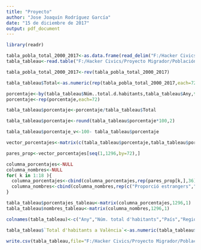 ```yaml
---
title: "Proyecto"
author: "Jose Joaquín Rodríguez García"
date: "15 de diciembre de 2017"
output: pdf_document
---
```


```r
library(readr)
```

```r
tabla_pobla_total_2000_2017<-as.data.frame(read_delim("F:/Hacker Civics/Proyecto Migrador/Población extranjera/Datos brutos/Tablas extraidas utiles/poblacion_total_vlc_2000_2017.csv",delim=";"))
tabla_tableau<-read.table("F:/Hacker Civics/Proyecto Migrador/Población extranjera/Tablas creadas/tabla_paises_regiones_val.csv",sep=";",fileEncoding = "latin1",quote="",header = T)
```

```r
tabla_pobla_total_2000_2017<-rev(tabla_pobla_total_2000_2017)
```


```r
tabla_tableau$Total<-as.numeric(rep(tabla_pobla_total_2000_2017,each=72))
```

```r
porcentaje<-by(tabla_tableau$Núm..total.d.habitants,tabla_tableau$Any,function(x) sum(x,na.rm = T))
porcentaje<-rep(porcentaje,each=72)
```

```r
tabla_tableau$porcentaje<-porcentaje/tabla_tableau$Total
```


```r
tabla_tableau$porcentaje<-round(tabla_tableau$porcentaje*100,2)
```

```r
tabla_tableau$porcentaje_v<-100- tabla_tableau$porcentaje
```

```r
vector_porcentajes<-matrix(c(tabla_tableau$porcentaje,tabla_tableau$porcentaje_v),nrow=1296,ncol=2,byrow = F)
```

```r
pares_prop<-vector_porcentajes[seq(1,1296,by=72),]
```

```r
columna_porcentajes<-NULL
columna_nombres<-NULL
for( k in 1:18 ){
  columna_porcentajes<-cbind(columna_porcentajes,rep(pares_prop[k,],36))
  columna_nombres<-cbind(columna_nombres,rep(c("Proporció estrangers","Proporció valencians"),36))
}
```

```r
tabla_tableau$porcentajes_tableau<-matrix(columna_porcentajes,1296,1)
tabla_tableau$nombres_tableau<-matrix(columna_nombres,1296,1)
```

```r
colnames(tabla_tableau)<-c("Any","Núm. total d'habitants","País","Regió","Total d'habitants a València","Proporció d'habitants estrangers")
```

```r
tabla_tableau$`Total d'habitants a València`<-as.numeric(tabla_tableau$`Total d'habitants a València`)
```

```r
write.csv(tabla_tableau,file="F:/Hacker Civics/Proyecto Migrador/Población extranjera/Tablas creadas/tabla_paises_regiones_pobla_porc_val_tableau.csv",fileEncoding = "latin1",row.names=F)
```
